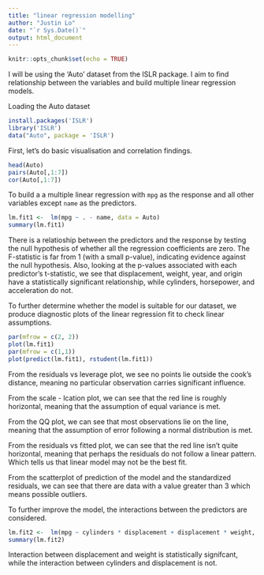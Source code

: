 ```yaml
---
title: "linear regression modelling"
author: "Justin Lo"
date: "`r Sys.Date()`"
output: html_document
---
```


```r
knitr::opts_chunk$set(echo = TRUE)
```

I will be using the 'Auto' dataset from the ISLR package. I aim to find relationship between the variables and build multiple linear regression models.

Loading the Auto dataset
```r
install.packages('ISLR')
library('ISLR')
data("Auto", package = 'ISLR')
```

First, let's do basic visualisation and correlation findings. 
```r
head(Auto)
pairs(Auto[,1:7])
cor(Auto[,1:7])
```

To build a a multiple linear regression with `mpg` as the response and all other variables except `name` as the predictors.
```r
lm.fit1 <-  lm(mpg ~ . - name, data = Auto)
summary(lm.fit1)
```
There is a relatioship between the predictors and the response by testing the null hypothesis of whether all the regression coefficients are zero. The F-statistic is far from 1 (with a small p-value), indicating evidence against the null hypothesis. 
Also, looking at the p-values associated with each predictor's t-statistic, we see that displacement, weight, year, and origin have a statistically significant relationship, while cylinders, horsepower, and acceleration do not.

To further determine whether the model is suitable for our dataset, we produce diagnostic plots of the linear regression fit to check linear assumptions. 
```r
par(mfrow = c(2, 2))
plot(lm.fit1)
par(mfrow = c(1,1))
plot(predict(lm.fit1), rstudent(lm.fit1))
```
From the residuals vs leverage plot, we see no points lie outside the cook's distance, meaning no particular observation carries significant influence. 

From the scale - lcation plot, we can see that the red line is roughly horizontal, meaning that the assumption of equal variance is met. 

From the QQ plot, we can see that most observations lie on the line, meaning that the assumption of error following a normal distribution is met. 

From the residuals vs fitted plot, we can see that the red line isn't quite horizontal, meaning that perhaps the residuals do not follow a linear pattern. Which tells us that linear model may not be the best fit. 

From the scatterplot of prediction of the model and the standardized residuals, we can see that there are data with a value greater than 3 which means possible outliers. 

To further improve the model, the interactions between the predictors are considered. 
```r
lm.fit2 <-  lm(mpg ~ cylinders * displacement + displacement * weight, data = Auto)
summary(lm.fit2)
```
Interaction between displacement and weight is statistically signifcant, while the interaction between cylinders and displacement is not.




